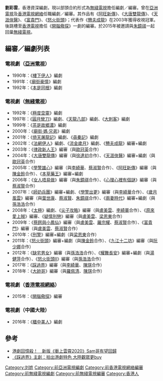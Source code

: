 '''劉彩雲'''，香港資深編劇，現以部頭合約形式為[[無綫電視|無綫電視]]擔任編劇／編審。曾在[[亞洲電視|亞洲電視]]及[[香港電視網絡|香港電視網絡]]任職編劇／編審。其作品有《[[阿旺新傳|阿旺新傳]]》、《[[大唐雙龍傳|大唐雙龍傳]]》、《[[天涯俠醫|天涯俠醫]]》、《[[富貴門|富貴門]]》、《[[怒火街頭|怒火街頭]]》；代表作《[[戇夫成龍|戇夫成龍]]》在2003年獲得收視冠軍。後跳槽至[[香港電視網絡|香港電視]]擔任《[[開腦儆探|開腦儆探]]》一劇的編審。於2015年被邀請與[[朱鏡祺|朱鏡祺]]一起回巢[[無綫電視|無綫電視]]。

==編審／編劇列表==
=== 電視劇（[[亞洲電視|亞洲電視]]）===
*1990年：《[[樓下伊人|樓下伊人]]》編劇
*1991年：《[[廟街豪情|廟街豪情]]》編劇
*1992年：《[[本是同根|本是同根]]》編劇

===電視劇（[[無綫電視|無綫電視]]）===
*1992年：《[[極度空靈|極度空靈]]》編劇
*1997年：《[[圓月彎刀_(電視劇)|圓月彎刀]]》編劇、《[[天龍八部_(1997年電視劇)|天龍八部]]》編劇、《[[大刺客_(電視劇)|大刺客]]》編劇
*1999年：《[[茶是故鄉濃|茶是故鄉濃]]》編劇
*2000年：《[[廟街·媽·兄弟|廟街·媽·兄弟]]》編劇
*2001年：《[[倚天屠龍記_(2001年電視劇)|倚天屠龍記]]》編劇、《[[尋秦記_(電視劇)|尋秦記]]》編劇
*2002年：《[[法網伊人|法網伊人]]》編劇、《[[流金歲月_(香港電視劇)|流金歲月]]》編劇、《[[戇夫成龍|戇夫成龍]]》編審+編劇
*2003年：《[[律政新人王|律政新人王]]》編審（與[[歐冠英|歐冠英]]合作）
*2004年：《[[大唐雙龍傳_(電視劇)|大唐雙龍傳]]》編審（與[[徐達初|徐達初]]合作）、《[[天涯俠醫|天涯俠醫]]》編審+編劇（與[[歐冠英|歐冠英]]合作）
*2005年：《[[學警雄心|學警雄心]]》編審（與[[李綺華|李綺華]]、[[蔡淑賢|蔡淑賢]]合作）、《[[阿旺新傳|阿旺新傳]]》編審（與[[陳金鈴|陳金鈴]]合作）、《[[本草藥王|本草藥王]]》編審+編劇
*2006年：《[[女人唔易做|女人唔易做]]》編審（與[[朱鏡祺|朱鏡祺]]合作）、《[[心理心裡有個謎|心理心裡有個謎]]》編審（與[[蔡淑賢|蔡淑賢]]合作）
*2007年：《[[師奶兵團|師奶兵團]]》編審+編劇、《[[學警出更|學警出更]]》編審（與[[李綺華|李綺華]]合作）、《[[歲月風雲_(電視劇)|歲月風雲]]》編審（與[[葉世康|葉世康]]、[[蔡淑賢|蔡淑賢]]、[[朱鏡祺|朱鏡祺]]合作）、《[[兩妻時代|兩妻時代]]》編審+編劇（與[[孫浩浩|孫浩浩]]合作）
*2008年：《[[太極_(電視劇)|太極]]》編劇、《[[尖子攻略|尖子攻略]]》編審（與[[盧美雲|盧美雲]]、[[李綺華|李綺華]]合作）、《[[原來愛上賊|原來愛上賊]]》編審、《[[疑情別戀|疑情別戀]]》編審（與[[盧美雲|盧美雲]]、[[梁恩東|梁恩東]]合作）
*2009年：《[[蔡鍔與小鳳仙|蔡鍔與小鳳仙]]》編審（與[[盧美雲|盧美雲]]、[[羅宗耀|羅宗耀]]、[[蔡淑賢|蔡淑賢]]合作）、《[[富貴門|富貴門]]》編審（與[[盧美雲|盧美雲]]、[[蔡淑賢|蔡淑賢]]合作）
*2010年：《[[刑警_(無綫電視劇)|刑警]]》編審+編劇（與[[梁恩東|梁恩東]]合作）
*2011年：《[[怒火街頭|怒火街頭]]》編審+編劇（與[[陳金鈴|陳金鈴]]合作）、《[[九江十二坊|九江十二坊]]》編審（與[[阮少娜|阮少娜]]合作）
*2012年：《[[缺宅男女|缺宅男女]]》編審（與[[孫浩浩|孫浩浩]]合作）、《[[耀舞長安|耀舞長安]]》編審+編劇（與[[湯健萍|湯健萍]]合作）、《[[怒火街頭II|怒火街頭II]]》編審（與[[孫浩浩|孫浩浩]]合作）
*2017年：《[[踩過界|踩過界]]》編審（與[[李綺華|李綺華]]、[[陳琪_(編劇)|陳琪]]合作） 
*2018年：《[[大帥哥|大帥哥]]》編審（與[[羅佩清|羅佩清]]、[[陳琪_(編劇)|陳琪]]合作）

=== 電視劇（[[香港電視網絡|香港電視網絡]]）===
*2015年：《[[開腦儆探|開腦儆探]]》編審

=== 電視劇（中國大陸）===
*2016年：《[[櫃中美人|櫃中美人]]》編劇

==參考==
*[https://star.ettoday.net/news/1134638   港劇回憶殺！　新版《衝上雲霄2020》Sam哥有望回歸] {{Wayback|url=https://star.ettoday.net/news/1134638 |date=20200818095136 }}
*[https://topick.hket.com/article/1851479/%E3%80%8A%E8%B8%A9%E9%81%8E%E7%95%8C%E3%80%8B%E4%B8%BB%E5%89%B5%EF%BC%9A%E6%8B%8D%E5%87%BA%E6%B8%AF%E5%8A%87%E7%89%B9%E8%89%B2%20%E5%A4%A7%E9%99%B8%E8%A7%80%E7%9C%BE%E6%9B%B4buy  《踩過界》主創：拍出港劇特色 大陸觀眾更buy] {{Wayback|url=https://topick.hket.com/article/1851479/%E3%80%8A%E8%B8%A9%E9%81%8E%E7%95%8C%E3%80%8B%E4%B8%BB%E5%89%B5%EF%BC%9A%E6%8B%8D%E5%87%BA%E6%B8%AF%E5%8A%87%E7%89%B9%E8%89%B2%20%E5%A4%A7%E9%99%B8%E8%A7%80%E7%9C%BE%E6%9B%B4buy |date=20200818095140 }}
[[Category:刘姓|Category:刘姓]]
[[Category:前亞洲電視編劇|Category:前亞洲電視編劇]]
[[Category:前香港電視網絡編審|Category:前香港電視網絡編審]]
[[Category:前無綫電視編劇|Category:前無綫電視編劇]]
[[Category:前無綫電視編審|Category:前無綫電視編審]]
[[Category:香港人|Category:香港人]]